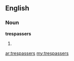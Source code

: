 ==English==

===Noun===
'''trespassers'''

# {{plural of|[[trespasser]]}}

[[ar:trespassers]]
[[my:trespassers]]